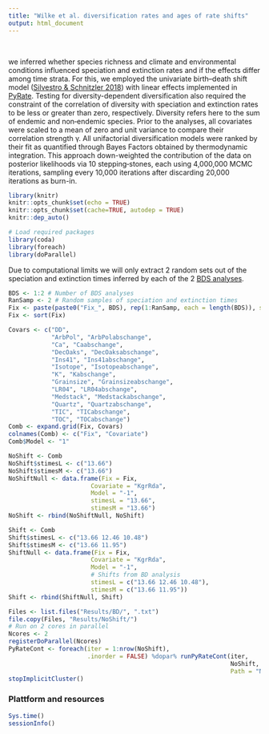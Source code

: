 ```yaml
---
title: "Wilke et al. diversification rates and ages of rate shifts"
output: html_document
---
```


<br>

we inferred whether species richness and climate and environmental conditions influenced speciation and extinction rates and if the effects differ among time strata. For this, we employed the univariate birth–death shift model ([Silvestro & Schnitzler 2018](https://books.google.es/books?hl=en&lr=&id=GWxODwAAQBAJ&oi=fnd&pg=PA217&dq=info:dgN-N3FJYWcJ:scholar.google.com&ots=tasNt4b38I&sig=BZpHdpXYjm6kYo4B7nhFfbeSvJY&redir_esc=y#v=onepage&q&f=false)) with linear effects implemented in [PyRate](https://github.com/dsilvestro/PyRate). Testing for diversity-dependent diversification also required the constraint of the correlation of diversity with speciation and extinction rates to be less or greater than zero, respectively. Diversity refers here to the sum of endemic and non‑endemic species. Prior to the analyses, all covariates were scaled to a mean of zero and unit variance to compare their correlation strength γ. All unifactorial diversification models were ranked by their fit as quantified through Bayes Factors obtained by thermodynamic integration. This approach down-weighted the contribution of the data on posterior likelihoods via 10 stepping‑stones, each using 4,000,000 MCMC iterations, sampling every 10,000 iterations after discarding 20,000 iterations as burn-in.

```r
library(knitr)
knitr::opts_chunk$set(echo = TRUE)
knitr::opts_chunk$set(cache=TRUE, autodep = TRUE)
knitr::dep_auto()
```


```r
# Load required packages
library(coda)
library(foreach)
library(doParallel)
```


Due to computational limits we will only extract 2 random sets out of the speciation and extinction times inferred by each of the 2 [BDS analyses](https://thauffe.github.io/OhridDiatomDiversification/endemic_richness.html).

```r
BDS <- 1:2 # Number of BDS analyses
RanSamp <- 2 # Random samples of speciation and extinction times
Fix <- paste(paste0("Fix_", BDS), rep(1:RanSamp, each = length(BDS)), sep = "_")
Fix <- sort(Fix)

Covars <- c("DD",
            "ArbPol", "ArbPolabschange",
            "Ca", "Caabschange",
            "DecOaks", "DecOaksabschange",
            "Ins41", "Ins41abschange",
            "Isotope", "Isotopeabschange",
            "K", "Kabschange",
            "Grainsize", "Grainsizeabschange",
            "LR04", "LR04abschange",
            "Medstack", "Medstackabschange",
            "Quartz", "Quartzabschange",
            "TIC", "TICabschange",
            "TOC", "TOCabschange")
Comb <- expand.grid(Fix, Covars)
colnames(Comb) <- c("Fix", "Covariate")
Comb$Model <- "1"

NoShift <- Comb
NoShift$stimesL <- c("13.66")
NoShift$stimesM <- c("13.66")
NoShiftNull <- data.frame(Fix = Fix, 
                       Covariate = "KgrRda", 
                       Model = "-1",
                       stimesL = "13.66",
                       stimesM = "13.66")
NoShift <- rbind(NoShiftNull, NoShift)

Shift <- Comb
Shift$stimesL <- c("13.66 12.46 10.48")
Shift$stimesM <- c("13.66 11.95")
ShiftNull <- data.frame(Fix = Fix, 
                       Covariate = "KgrRda", 
                       Model = "-1",
                       # Shifts from BD analysis
                       stimesL = c("13.66 12.46 10.48"),
                       stimesM = c("13.66 11.95"))
Shift <- rbind(ShiftNull, Shift)
```


```r
Files <- list.files("Results/BD/", ".txt")
file.copy(Files, "Results/NoShift/")
# Run on 2 cores in parallel
Ncores <- 2
registerDoParallel(Ncores)
PyRateCont <- foreach(iter = 1:nrow(NoShift), 
                      .inorder = FALSE) %dopar% runPyRateCont(iter, 
                                                              NoShift, 
                                                              Path = "NoShift")
stopImplicitCluster()
```





### Plattform and resources

```r
Sys.time()
sessionInfo()
```


